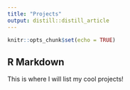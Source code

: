 ```yaml
---
title: "Projects"
output: distill::distill_article
---
```


```r
knitr::opts_chunk$set(echo = TRUE)
```

## R Markdown

This is where I will list my cool projects!